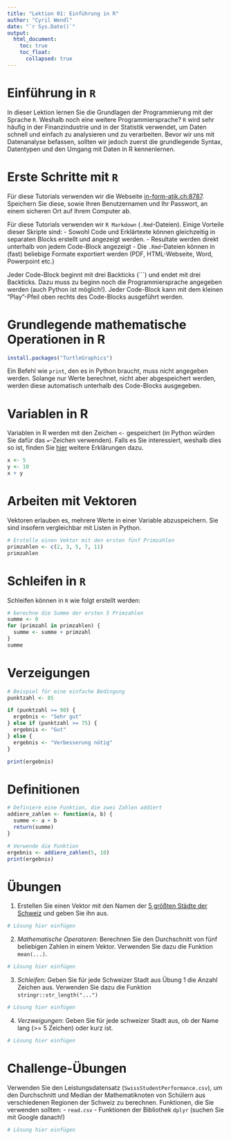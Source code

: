 ```yaml
---
title: "Lektion 01: Einführung in R"
author: "Cyril Wendl"
date: "`r Sys.Date()`"
output:
  html_document:
    toc: true
    toc_float:
      collapsed: true
---
```


# Einführung in `R`

In dieser Lektion lernen Sie die Grundlagen der Programmierung mit der Sprache `R`. Weshalb noch eine weitere Programmiersprache? `R` wird sehr häufig in der Finanzindustrie und in der Statistik verwendet, um Daten schnell und einfach zu analysieren und zu verarbeiten. Bevor wir uns mit Datenanalyse befassen, sollten wir jedoch zuerst die  grundlegende Syntax, Datentypen und den Umgang mit Daten in R kennenlernen.

# Erste Schritte mit `R`

Für diese Tutorials verwenden wir die Webseite [in-form-atik.ch:8787](in-form-atik.ch:8787). Speichern Sie diese, sowie Ihren Benutzernamen und Ihr Passwort, an einem sicheren Ort auf Ihrem Computer ab.

Für diese Tutorials verwenden wir `R Markdown` (`.Rmd`-Dateien). Einige Vorteile dieser Skripte sind:
- Sowohl Code und Erklärtexte können gleichzeitig in separaten Blocks erstellt und angezeigt werden.
- Resultate werden direkt unterhalb von jedem Code-Block angezeigt
- Die `.Rmd`-Dateien können in (fast) beliebige Formate exportiert werden (PDF, HTML-Webseite, Word, Powerpoint etc.)

Jeder Code-Block beginnt mit drei Backticks (```) und endet mit drei Backticks. Dazu muss zu beginn noch die Programmiersprache angegeben werden (auch Python ist möglich!). Jeder Code-Block kann mit dem kleinen "Play"-Pfeil oben rechts des Code-Blocks ausgeführt werden.

# Grundlegende mathematische Operationen in R
```r
install.packages("TurtleGraphics")
```

Ein Befehl wie `print`, den es in Python braucht, muss nicht angegeben werden. Solange nur Werte berechnet, nicht aber abgespeichert werden, werden diese automatisch unterhalb des Code-Blocks ausgegeben.

# Variablen in R

Variablen in R werden mit den Zeichen `<-` gespeichert (in Python würden Sie dafür das `=`-Zeichen verwenden). Falls es Sie interessiert, weshalb dies so ist, finden Sie [hier](https://graebnerc.github.io/RforSocioEcon/basics.html#es:befehle) weitere Erklärungen dazu.

```r
x <- 5
y <- 10
x + y
```

# Arbeiten mit Vektoren

Vektoren erlauben es, mehrere Werte in einer Variable abzuspeichern. Sie sind insofern vergleichbar mit Listen in Python.

```r
# Erstelle einen Vektor mit den ersten fünf Primzahlen
primzahlen <- c(2, 3, 5, 7, 11)
primzahlen
```


# Schleifen in `R`
Schleifen können in `R` wie folgt erstellt werden:

```r
# berechne die Summe der ersten 5 Primzahlen
summe <- 0
for (primzahl in primzahlen) {
  summe <- summe + primzahl
}
summe
```

# Verzeigungen

```r
# Beispiel für eine einfache Bedingung
punktzahl <- 85

if (punktzahl >= 90) {
  ergebnis <- "Sehr gut"
} else if (punktzahl >= 75) {
  ergebnis <- "Gut"
} else {
  ergebnis <- "Verbesserung nötig"
}

print(ergebnis)
```

# Definitionen

```r
# Definiere eine Funktion, die zwei Zahlen addiert
addiere_zahlen <- function(a, b) {
  summe <- a + b
  return(summe)
}

# Verwende die Funktion
ergebnis <- addiere_zahlen(5, 10)
print(ergebnis)
```


# Übungen
1. Erstellen Sie einen Vektor mit den Namen der [5 größten Städte der Schweiz](https://de.wikipedia.org/wiki/Liste_der_Städte_in_der_Schweiz) und geben Sie ihn aus.

```r
# Lösung hier einfügen
```

2. *Mathematische Operatoren*: Berechnen Sie den Durchschnitt von fünf beliebigen Zahlen in einem Vektor. Verwenden Sie dazu die Funktion `mean(...)`.

```r
# Lösung hier einfügen
```

3. *Schleifen*: Geben Sie für jede Schweizer Stadt aus Übung 1 die Anzahl Zeichen aus. Verwenden Sie dazu die Funktion `stringr::str_length("...")`
```r
# Lösung hier einfügen
```

4. *Verzweigungen*: Geben Sie für jede schweizer Stadt aus, ob der Name lang (>= 5 Zeichen) oder kurz ist.
```r
# Lösung hier einfügen
```

# Challenge-Übungen
Verwenden Sie den Leistungsdatensatz (`SwissStudentPerformance.csv`), um den Durchschnitt und Median der Mathematiknoten von Schülern aus verschiedenen Regionen der Schweiz zu berechnen. Funktionen, die Sie verwenden sollten:
- `read.csv`
- Funktionen der Bibliothek `dplyr` (suchen Sie mit Google danach!)
```r
# Lösung hier einfügen
```

